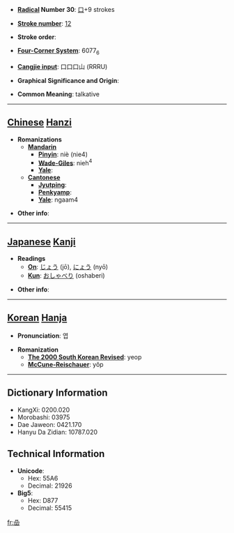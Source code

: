 * '''[[Wiktionary:Chinese radical index| Radical]] Number 30''': [[Wiktionary:Chinese radical index 口|口]]+9 strokes

* '''[[Wiktionary:Chinese total strokes index|Stroke number]]''': [[Wiktionary:Chinese total strokes index 12|12]]

* '''Stroke order''': 

* '''[[Wiktionary:Chinese four corner index|Four-Corner System]]''': 6077<sub>6</sub>

* '''[[Wiktionary:Chinese Cangjie index|Cangjie input]]''': 口口口山 (RRRU)

* '''Graphical Significance and Origin''': 

* '''Common Meaning''': talkative

----

== [[Chinese]] [[Hanzi]] ==

* '''Romanizations'''
** '''[[Mandarin]]'''
*** '''[[Pinyin]]''': niè (nie4)
*** '''[[Wade-Giles]]''': nieh<sup>4</sup>
*** '''[[Yale]]''': 
** '''[[Cantonese]]'''
*** '''[[Jyutping]]''':
*** '''[[Penkyamp]]''': 
*** '''[[Yale]]''': ngaam4

* '''Other info''': 

----

== [[Japanese]] [[Kanji]] ==

* '''Readings'''
** '''[[On]]''': [[じょう]] (jō), [[にょう]] (nyō)
** '''[[Kun]]''': [[おしゃべり]] (oshaberi)

* '''Other info''':  

----

== [[Korean]] [[Hanja]] ==

* '''Pronunciation''': 엽

* '''Romanization'''
** '''[[The 2000 South Korean Revised Romanization|The 2000 South Korean Revised]]''': yeop
** '''[[McCune-Reischauer]]''': yŏp

----

== Dictionary Information ==

* KangXi: 0200.020
* Morobashi: 03975
* Dae Jaweon: 0421.170
* Hanyu Da Zidian: 10787.020

== Technical Information ==

* '''Unicode''':
** Hex: 55A6
** Decimal: 21926
* '''Big5''':
** Hex: D877
** Decimal: 55415

[[fr:喦]]